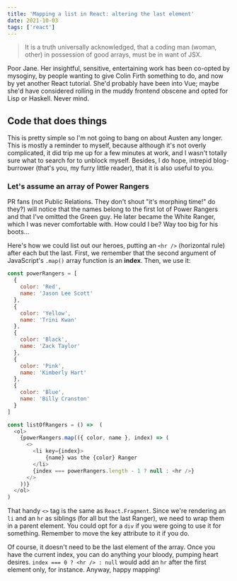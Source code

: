 ```yaml
---
title: 'Mapping a list in React: altering the last element'
date: 2021-10-03
tags: ['react']
---
```



> It is a truth universally acknowledged, that a coding man (woman, other) in possession
> of good arrays, must be in want of JSX.

<Dropcap>Poor</Dropcap> Jane. Her insightful, sensitive, entertaining work has been co-opted by mysoginy,
by people wanting to give Colin Firth something to do, and now by yet another React tutorial. She'd probably
have been into Vue; maybe she'd have considered rolling in the muddy frontend obscene and opted for Lisp
or Haskell. Never mind.

## Code that does things

This is pretty simple so I'm not going to bang on about Austen any longer. This is mostly
a reminder to myself, because although it's not overly complicated, it did trip me up for
a few minutes at work, and I wasn't totally sure what to search for to unblock myself.
Besides, I do hope, intrepid blog-burrower (that's you, my furry little reader), that it
is also useful to you.

### Let's assume an array of Power Rangers

PR fans (not Public Relations. They don't shout "it's morphing time!" do they?) will
notice that the names belong to the first lot of Power Rangers and that I've omitted the
Green guy. He later became the White Ranger, which I was never comfortable with. How could
I be? Way too big for his boots...

Here's how we could list out our heroes, putting an `<hr />` (horizontal rule) after each
but the last. First, we remember that the second argument of JavaScript's `.map()` array
function is an **index**. Then, we use it:

```JavaScript title=file.jsx
const powerRangers = [
  {
    color: 'Red',
    name: 'Jason Lee Scott'
  },
  {
    color: 'Yellow',
    name: 'Trini Kwan'
  },
  {
    color: 'Black',
    name: 'Zack Taylor'
  },
  {
    color: 'Pink',
    name: 'Kimberly Hart'
  },
  {
    color: 'Blue',
    name: 'Billy Cranston'
  }
]

const listOfRangers = () =>  (
  <ol>
    {powerRangers.map(({ color, name }, index) => (
      <>
        <li key={index}>
            {name} was the {color} Ranger
        </li>
        {index === powerRangers.length - 1 ? null : <hr />}
      </>
    ))}
  </ol>
)
```

That handy `<>` tag is the same as `React.Fragment`. Since we're rendering an `li` and an
`hr` as siblings (for all but the last Ranger), we need to wrap them in a parent element.
You could opt for a `div` if you were going to use it for something. Remember to move the
key attribute to it if you do.

Of course, it doesn't need to be the last element of the array. Once you have the current
index, you can do anything your bloody, pumping heart desires.
`index === 0 ? <hr /> : null` would add an `hr` after the first element only, for
instance. Anyway, happy mapping!
